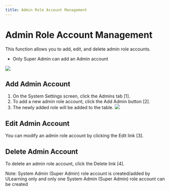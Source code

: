 ```yaml
---
title: Admin Role Account Management
---
```



# Admin Role Account Management

This function allows you to add, edit, and delete admin role accounts.

- Only Super Admin can add an Admin account

![](/img/ulearning/admin/admin01.png)

## Add Admin Account
1. On the System Settings screen, click the Admins tab [1]. 
2. To add a new admin role account, click the Add Admin button [2]. 
3. The newly added role will be added to the table.
![](/img/ulearning/admin/admin02.png)

## Edit Admin Account
You can modify an admin role account by clicking the Edit link [3].

## Delete Admin Account
To delete an admin role account, click the Delete link [4].

<Callout type="info" emoji="ℹ️">
  Note: System Admin (Super Admin) role account is created/added by ULearning only and only one System Admin (Super Admin) role account can be created
</Callout>
